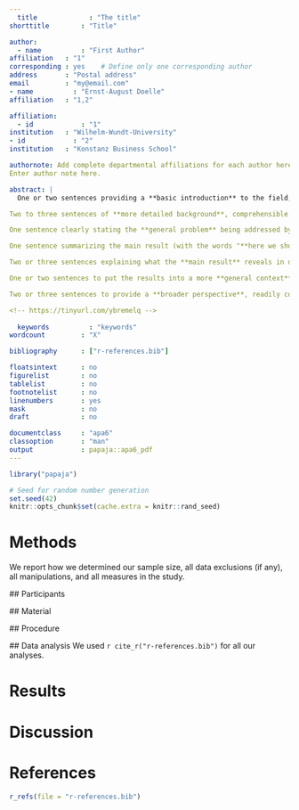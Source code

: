 ```yaml
---
  title             : "The title"
shorttitle        : "Title"

author: 
  - name          : "First Author"
affiliation   : "1"
corresponding : yes    # Define only one corresponding author
address       : "Postal address"
email         : "my@email.com"
- name          : "Ernst-August Doelle"
affiliation   : "1,2"

affiliation:
  - id            : "1"
institution   : "Wilhelm-Wundt-University"
- id            : "2"
institution   : "Konstanz Business School"

authornote: Add complete departmental affiliations for each author here. Each new line herein must be indented, like this line.
Enter author note here.

abstract: |
  One or two sentences providing a **basic introduction** to the field,  comprehensible to a scientist in any discipline.

Two to three sentences of **more detailed background**, comprehensible  to scientists in related disciplines.

One sentence clearly stating the **general problem** being addressed by  this particular study.

One sentence summarizing the main result (with the words "**here we show**" or their equivalent).

Two or three sentences explaining what the **main result** reveals in direct comparison to what was thought to be the case previously, or how the  main result adds to previous knowledge.

One or two sentences to put the results into a more **general context**.

Two or three sentences to provide a **broader perspective**, readily comprehensible to a scientist in any discipline.

<!-- https://tinyurl.com/ybremelq -->
  
  keywords          : "keywords"
wordcount         : "X"

bibliography      : ["r-references.bib"]

floatsintext      : no
figurelist        : no
tablelist         : no
footnotelist      : no
linenumbers       : yes
mask              : no
draft             : no

documentclass     : "apa6"
classoption       : "man"
output            : papaja::apa6_pdf
---
```

  
```r
library("papaja")

```

```r
# Seed for random number generation
set.seed(42)
knitr::opts_chunk$set(cache.extra = knitr::rand_seed)
```



# Methods
We report how we determined our sample size, all data exclusions (if any), all manipulations, and all measures in the study. <!-- 21-word solution (Simmons, Nelson & Simonsohn, 2012; retrieved from http://ssrn.com/abstract=2160588) -->
  
  ## Participants
  
  ## Material
  
  ## Procedure
  
  ## Data analysis
  We used `r cite_r("r-references.bib")` for all our analyses.


# Results

# Discussion


\newpage

# References
```r
r_refs(file = "r-references.bib")
```

\begingroup
\setlength{\parindent}{-0.5in}
\setlength{\leftskip}{0.5in}

<div id = "refs"></div>
  \endgroup






 

